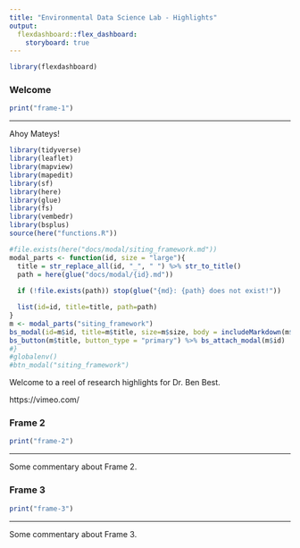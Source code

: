 ```yaml
---
title: "Environmental Data Science Lab - Highlights"
output: 
  flexdashboard::flex_dashboard:
    storyboard: true
---
```


```r
library(flexdashboard)
```

### **Welcome** {data-commentary-width=400; #welcome}

```r
print("frame-1")
```

*** 

Ahoy Mateys!

```r
library(tidyverse)
library(leaflet)
library(mapview)
library(mapedit)
library(sf)
library(here)
library(glue)
library(fs)
library(vembedr)
library(bsplus)
source(here("functions.R"))

#file.exists(here("docs/modal/siting_framework.md"))
modal_parts <- function(id, size = "large"){
  title = str_replace_all(id, "_", " ") %>% str_to_title()
  path = here(glue("docs/modal/{id}.md"))
  
  if (!file.exists(path)) stop(glue("{md}: {path} does not exist!"))

  list(id=id, title=title, path=path)
}
m <- modal_parts("siting_framework")
bs_modal(id=m$id, title=m$title, size=m$size, body = includeMarkdown(m$path))
bs_button(m$title, button_type = "primary") %>% bs_attach_modal(m$id)
#}
#globalenv()
#btn_modal("siting_framework")
```

Welcome to a reel of research highlights for Dr. Ben Best.

https://vimeo.com/

### Frame 2 {data-commentary-width=400; #frame2}

```r
print("frame-2")
```

*** 

Some commentary about Frame 2.

### Frame 3  {#frame3}

```r
print("frame-3")
```

*** 

Some commentary about Frame 3. 



